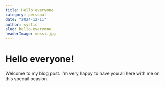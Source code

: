 ```yaml
---
title: Hello everyone
category: personal
date: "2024-12-11"
author: systic
slug: hello-everyone
headerImage: messi.jpg
---
```


# Hello everyone!

Welcome to my blog post. I'm very happy to have you all here with me on this specail ocasion.
